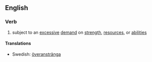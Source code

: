 ==English==
===Verb===
{{en-verb}}
#subject to an [[excessive]] [[demand]] on [[strength]], [[resource]]s, or [[abilities]]

====Translations====
{{trans-top}}
{{trans-mid}}
*Swedish: [[överanstränga]]
{{trans-bottom}}